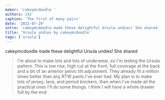 ```yaml
---
maker: 'cakeymcdoodle '
authors: 292
caption: 'The first of many pairs'
date: '2022-07-29'
intro: 'cakeymcdoodle made these delightful Ursula undies! She shared:'
title: 'Ursula undies by cakeymcdoodle'
tags: ['ursula']
---
```


<!-- truncate -->

cakeymcdoodle made these delightful Ursula undies! She shared:

> I'm about to make lots and lots of underwear, so I'm testing the Ursula
> pattern. This is low rise, high cut at the front, full coverage at the back
> and a bit of an anterior pelvic tilt adjustment. They already fit a million
> times better than any RTW pants I've ever had. My plan is to make lots of
> jersey, lace, and period knickers, then when I've made all the practical ones
> I'll do some thongs. I think I will have a whole drawer full by the end
